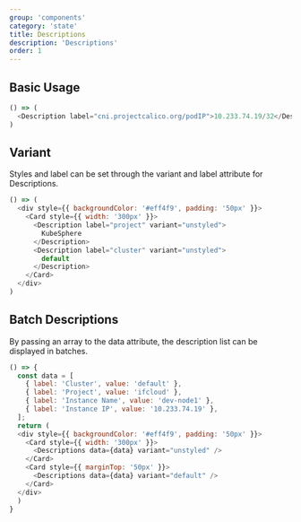 ```yaml
---
group: 'components'
category: 'state'
title: Descriptions
description: 'Descriptions'
order: 1
---
```


## Basic Usage

```js live=true
() => (
  <Description label="cni.projectcalico.org/podIP">10.233.74.19/32</Description>
)
```

## Variant

Styles and label can be set through the variant and label attribute for Descriptions.

```js live=true
() => (
  <div style={{ backgroundColor: '#eff4f9', padding: '50px' }}>
    <Card style={{ width: '300px' }}>
      <Description label="project" variant="unstyled">
        KubeSphere
      </Description>
      <Description label="cluster" variant="unstyled">
        default
      </Description>
    </Card>
  </div>
)
```

## Batch Descriptions

By passing an array to the data attribute, the description list can be displayed in batches.

```js live=true
() => {
  const data = [
    { label: 'Cluster', value: 'default' },
    { label: 'Project', value: 'ifcloud' },
    { label: 'Instance Name', value: 'dev-node1' },
    { label: 'Instance IP', value: '10.233.74.19' },
  ];
  return (
  <div style={{ backgroundColor: '#eff4f9', padding: '50px' }}>
    <Card style={{ width: '300px' }}>
      <Descriptions data={data} variant="unstyled" />
    </Card>
    <Card style={{ marginTop: '50px' }}>
      <Descriptions data={data} variant="default" />
    </Card>
  </div>
  )
}
```
